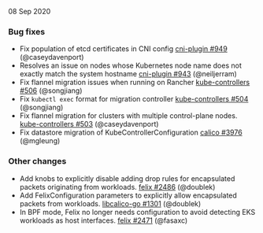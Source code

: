 08 Sep 2020

### Bug fixes

 - Fix population of etcd certificates in CNI config [cni-plugin #949](https://github.com/projectcalico/cni-plugin/pull/949) (@caseydavenport)
 - Resolves an issue on nodes whose Kubernetes node name does not exactly match the system hostname [cni-plugin #943](https://github.com/projectcalico/cni-plugin/pull/943) (@neiljerram)
 - Fix flannel migration issues when running on Rancher [kube-controllers #506](https://github.com/projectcalico/kube-controllers/pull/506) (@songjiang)
 - Fix `kubectl exec` format for migration controller [kube-controllers #504](https://github.com/projectcalico/kube-controllers/pull/504) (@songjiang)
 - Fix flannel migration for clusters with multiple control-plane nodes. [kube-controllers #503](https://github.com/projectcalico/kube-controllers/pull/503) (@caseydavenport)
 - Fix datastore migration of KubeControllerConfiguration [calico #3976](https://github.com/projectcalico/calico/pull/3976) (@mgleung)

### Other changes

 - Add knobs to explicitly disable adding drop rules for encapsulated packets originating from workloads. [felix #2486](https://github.com/projectcalico/felix/pull/2486) (@doublek)
 - Add FelixConfiguration parameters to explicitly allow encapsulated packets from workloads. [libcalico-go #1301](https://github.com/projectcalico/libcalico-go/pull/1301) (@doublek)
 - In BPF mode, Felix no longer needs configuration to avoid detecting EKS workloads as host interfaces. [felix #2471](https://github.com/projectcalico/felix/pull/2471) (@fasaxc)
